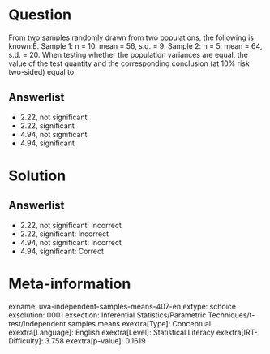 Question
========

From two samples randomly drawn from two populations, the following is known:Ê. Sample 1: n = 10, mean = 56, s.d. = 9. Sample 2: n = 5, mean = 64, s.d. = 20. When testing whether the population variances are equal, the value of the test quantity and the corresponding conclusion (at 10% risk two-sided) equal to

Answerlist
----------

* 2.22, not significant
* 2.22, significant
* 4.94, not significant
* 4.94, significant

Solution
========

Answerlist
----------

* 2.22, not significant: Incorrect
* 2.22, significant: Incorrect
* 4.94, not significant: Incorrect
* 4.94, significant: Correct

Meta-information
================
exname: uva-independent-samples-means-407-en
extype: schoice
exsolution: 0001
exsection: Inferential Statistics/Parametric Techniques/t-test/Independent samples means
exextra[Type]: Conceptual
exextra[Language]: English
exextra[Level]: Statistical Literacy
exextra[IRT-Difficulty]: 3.758
exextra[p-value]: 0.1619
